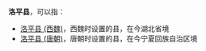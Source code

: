 '''洛平县'''，可以指：

*[[洛平县_(西魏)|洛平县 (西魏)]]，西魏时设置的县，在今湖北省境
*[[洛平县_(唐朝)|洛平县 (唐朝)]]，唐朝时设置的县，在今宁夏回族自治区境

{{Disambig|L|Cat=三字中国县名消歧义}}